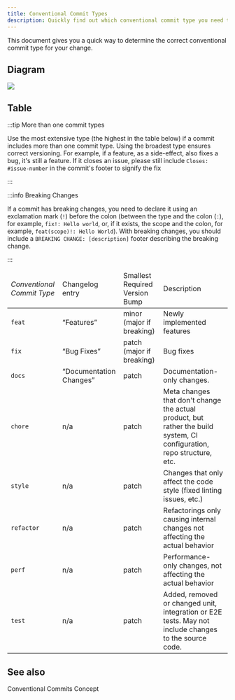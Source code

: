 ```yaml
---
title: Conventional Commit Types
description: Quickly find out which conventional commit type you need to use.
---
```


<!--
Reference
=========

=== When to use this template:
When you're documenting some topic so that users (e.g., ecosystem developers)
can quickly lookup a fact. These articles typically consist of a list, a
definition list, a table, or some other form of "quick-to-lookup" information.

=== When not to use this template:
Do not use a reference article to explain a concept. You should keep additional
information within the reference article to a minimum so that knowledgeable users
can quickly see the facts that are relevant to them. You can link to concepts and
other topics to explain specific concepts, if necessary.

=== Writing tips:
- Write in the present tense
- Use neutral pronouns (they/them instead of he/she and him/her)
- Be respectful to everyone
- Be aware of the potential for cultural misunderstandings
- Keep the amount of additional information to a minimum (focus on the facts)
- If necessary, link to concept topics. Do not explain them in the article
- Use a suitable form of content so that readers can quickly look up the desired
  information (e.g., a table, a list, a diagram, or something else)
-->

<!-- Relevant imports: -->


<!-- Short description of what information this document provides: -->

This document gives you a quick way to determine the correct conventional commit
type for your change.

## Diagram

<Image
	src="/static/img/drawio-diagrams/conventional-commits/conventional-commits-decision-table.drawio.svg"
	invertable
/>

## Table

:::tip More than one commit types

Use the most extensive type (the highest in the table below) if a commit
includes more than one commit type. Using the broadest type ensures correct
versioning. For example, if a feature, as a side-effect, also fixes a bug, it's
still a feature. If it closes an issue, please still include
`Closes: #issue-number` in the commit's footer to signify the fix

:::

:::info Breaking Changes

If a commit has breaking changes, you need to declare it using an exclamation
mark (`!`) before the colon (between the type and the colon (`:`), for example,
`fix!: Hello world`, or, if it exists, the scope and the colon, for example,
`feat(scope)!: Hello World`). With breaking changes, you should include a
`BREAKING CHANGE: [description]` footer describing the breaking change.

:::

<table id="table_fhj_gnv_vnb">
	<thead>
		<tr>
			<td>
				<i>Conventional Commit Type</i>
			</td>
			<td>Changelog entry</td>
			<td>Smallest Required Version Bump</td>
			<td>Description</td>
		</tr>
	</thead>
	<tbody>
		<tr>
			<td>
				<code>feat</code>
			</td>
			<td>
				<q>Features</q>
			</td>
			<td>minor (major if breaking)</td>
			<td>Newly implemented features</td>
		</tr>
		<tr>
			<td>
				<code>fix</code>
			</td>
			<td>
				<q>Bug Fixes</q>
			</td>
			<td>patch (major if breaking)</td>
			<td>Bug fixes</td>
		</tr>
		<tr>
			<td>
				<code>docs</code>
			</td>
			<td>
				<q>Documentation Changes</q>
			</td>
			<td>patch</td>
			<td>Documentation-only changes.</td>
		</tr>
		<tr>
			<td>
				<code>chore</code>
			</td>
			<td>n/a</td>
			<td>patch</td>
			<td>
				Meta changes that don't change the actual product, but rather the build
				system, CI configuration, repo structure, etc.
			</td>
		</tr>
		<tr>
			<td>
				<code>style</code>
			</td>
			<td>n/a</td>
			<td>patch</td>
			<td>
				Changes that only affect the code style (fixed linting issues, etc.)
			</td>
		</tr>
		<tr>
			<td>
				<code>refactor</code>
			</td>
			<td>n/a</td>
			<td>patch</td>
			<td>
				Refactorings only causing internal changes not affecting the actual
				behavior
			</td>
		</tr>
		<tr>
			<td>
				<code>perf</code>
			</td>
			<td>n/a</td>
			<td>patch</td>
			<td>Performance-only changes, not affecting the actual behavior</td>
		</tr>
		<tr>
			<td>
				<code>test</code>
			</td>
			<td>n/a</td>
			<td>patch</td>
			<td>
				Added, removed or changed unit, integration or E2E tests. May not
				include changes to the source code.
			</td>
		</tr>
	</tbody>
</table>

<!-- Content (e.g., a table, a list, a diagram, or a definition list) -->

## See also

<Reference to="/internal/concepts/conventional-commits">
	Conventional Commits Concept
</Reference>

<!--
Snippets
--------

<Reference to="../other-article">
    Relative Link to other article
</Reference>

<Reference to="https://www.example.com">
    Example Website
</Reference>
-->
